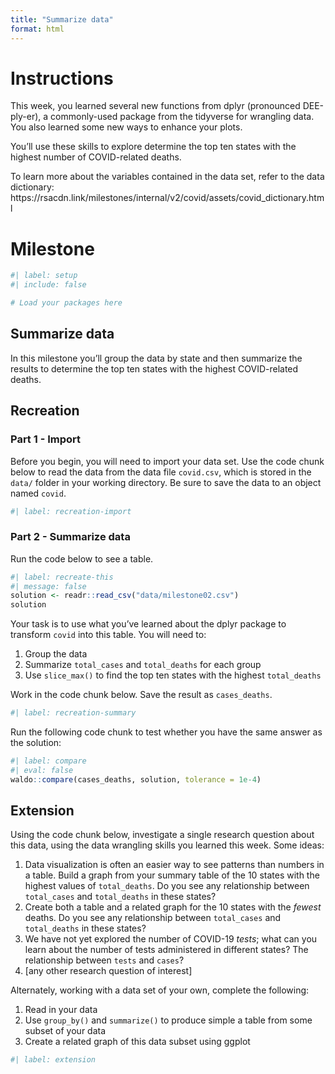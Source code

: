 ```yaml
---
title: "Summarize data"
format: html
---
```


# Instructions

This week, you learned several new functions from dplyr (pronounced DEE-ply-er), a commonly-used package from the tidyverse for wrangling data. You also learned some new ways to enhance your plots.

You'll use these skills to explore determine the top ten states with the highest number of COVID-related deaths.

To learn more about the variables contained in the data set, refer to the data dictionary: https://rsacdn.link/milestones/internal/v2/covid/assets/covid_dictionary.html

# Milestone

```r
#| label: setup
#| include: false

# Load your packages here

```

## Summarize data

In this milestone you'll group the data by state and then summarize the results to determine the top ten states with the highest COVID-related deaths.

## Recreation

### Part 1 - Import

Before you begin, you will need to import your data set. Use the code chunk below to read the data from the data file `covid.csv`, which is stored in the `data/` folder in your working directory. Be sure to save the data to an object named `covid`.

```r
#| label: recreation-import

```

### Part 2 - Summarize data

Run the code below to see a table.

```r
#| label: recreate-this
#| message: false
solution <- readr::read_csv("data/milestone02.csv")
solution
```

Your task is to use what you've learned about the dplyr package to transform `covid` into this table. You will need to:

1. Group the data
2. Summarize `total_cases` and `total_deaths` for each group
3. Use `slice_max()` to find the top ten states with the highest `total_deaths`

Work in the code chunk below. Save the result as `cases_deaths`.

```r
#| label: recreation-summary

```

Run the following code chunk to test whether you have the same answer as the solution:

```r
#| label: compare
#| eval: false
waldo::compare(cases_deaths, solution, tolerance = 1e-4)
```

## Extension

Using the code chunk below, investigate a single research question about this data, using the data wrangling skills you learned this week. Some ideas:

1. Data visualization is often an easier way to see patterns than numbers in a table. Build a graph from your summary table of the 10 states with the highest values of `total_deaths`. Do you see any relationship between `total_cases` and `total_deaths` in these states?
2. Create both a table and a related graph for the 10 states with the _fewest_ deaths. Do you see any relationship between `total_cases` and `total_deaths` in these states?
3. We have not yet explored the number of COVID-19 _tests_; what can you learn about the number of tests administered in different states? The relationship between `tests` and `cases`?
4. [any other research question of interest]

Alternately, working with a data set of your own, complete the following:

1. Read in your data
2. Use `group_by()` and `summarize()` to produce simple a table from some subset of your data 
3. Create a related graph of this data subset using ggplot 


```r
#| label: extension

```
